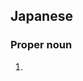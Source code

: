 ==Japanese==
{{ja-kanjitab|いわ|ま|yomi=k}}

===Proper noun===
{{ja-pos|いわま|proper}}

# {{surname|lang=ja|sort=いわま}}